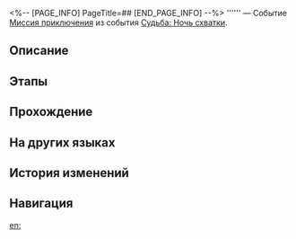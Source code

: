 <%-- [PAGE_INFO]
PageTitle=##
[END_PAGE_INFO] --%>
{{Дополнить|Диалоги.}}
{{Миссия Инфобокс
|id              = 8034203
|Название        = 
|Изображение     = Миссия .png
|Тип             = Миссия приключения
|Событие         = Судьба: Ночь схватки
|Глава           = 
|Условия         = Завершена [[Миссия приключения]] ''[[Виртуальный Святой Грааль и микровойны]]''
|Персонажи       = Первопроходец
|СтартЛокация    = [[Пенакония]] — [[«(Лучезарный шпат/Корма Освоения/Таталов/Парящая стрелка часов)»]]
|Мир             = Пенакония
|Предыдущая      = Виртуальный Святой Грааль и микровойны
|Следующая       = 
|Награды         = 
}}
'''''' — Событие [[Миссия приключения]] из события [[Судьба: Ночь схватки]].

==Описание==
{{Описание|<!--официальное описание из Перекрёстка судеб-->}}

==Этапы==


==Прохождение==
{{Дополнить}}

{{Диалог Конец}}

==На других языках==
{{На других языках
|en   = 
|zhs  = 
|zht  = 
|ja   = 
|ko   = 
|es   = 
|fr   = 
|ru   = 
|th   = 
|vi   = 
|de   = 
|id   = 
|pt   = 
}}

==История изменений==
{{История изменений|3.5}}

==Навигация==
{{Миссия приключения Навбокс|Глава }}

[[en:]]
